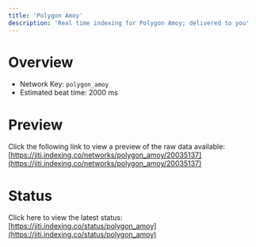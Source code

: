 ```yaml
---
title: 'Polygon Amoy'
description: 'Real time indexing for Polygon Amoy; delivered to you'
---
```


# Overview
- Network Key: `polygon_amoy`
- Estimated beat time: 2000 ms

# Preview
Click the following link to view a preview of the raw data available: [https://jiti.indexing.co/networks/polygon_amoy/20035137](https://jiti.indexing.co/networks/polygon_amoy/20035137)

# Status
Click here to view the latest status: [https://jiti.indexing.co/status/polygon_amoy](https://jiti.indexing.co/status/polygon_amoy)
